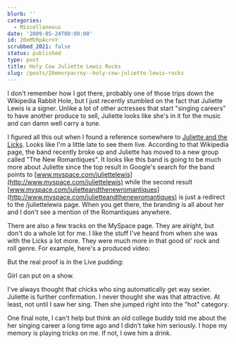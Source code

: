 ```yaml
---
blurb: ''
categories:
  - Miscellaneous
date: '2009-05-24T00:00:00'
id: 20eMVRpAcrnY
scrubbed_2021: false
status: published
type: post
title: Holy Cow Juliette Lewis Rocks
slug: /posts/20emvrpacrny--holy-cow-juliette-lewis-rocks
---
```


I don't remember how I got there, probably one of those trips down
the Wikipedia Rabbit Hole, but I just recently stumbled on the fact
that Juliette Lewis is a signer. Unlike a lot of other actresses
that start "singing careers" to have another produce to sell,
Juliette looks like she's in it for the music and can damn well
carry a tune.

I figured all this out when I found a reference somewhere to
[Juliette and the Licks](http://en.wikipedia.org/wiki/Juliette_and_the_Licks).
Looks like I'm a little late to see them live. According to that
Wikipedia page, the band recently broke up and Juliette has moved
to a new group called "The New Romantiques". It looks like this
band is going to be much more about Juliette since the top result
in Google's search for the band points to
[www.myspace.com/juliettelewis](http://www.myspace.com/juliettelewis)
while the second result
[www.myspace.com/julietteandthenewromantiques](http://www.myspace.com/julietteandthenewromantiques)
is just a redirect to the /juliettelewis page. When you get there,
the branding is all about her and I don't see a mention of the
Romantiques anywhere.

There are also a few tracks on the MySpace page. They are alright,
but don't do a whole lot for me. I like the stuff I've heard from
when she was with the Licks a lot more. They were much more in that
good ol' rock and roll genre. For example, here's a produced
video:

But the real proof is in the Live pudding:

Girl can put on a show.

I've always thought that chicks who sing automatically get way
sexier. Juliette is further confirmation. I never thought she was
that attractive. At least, not until I saw her sing. Then she
jumped right into the "hot" category.

One final note, I can't help but think an old college buddy told me
about the her singing career a long time ago and I didn't take him
seriously. I hope my memory is playing tricks on me. If not, I owe
him a drink.
